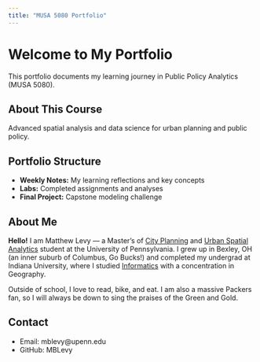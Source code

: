 ```yaml
---
title: "MUSA 5080 Portfolio"
---
```


# Welcome to My Portfolio

This portfolio documents my learning journey in Public Policy Analytics (MUSA 5080).

## About This Course
Advanced spatial analysis and data science for urban planning and public policy.

## Portfolio Structure
- **Weekly Notes:** My learning reflections and key concepts
- **Labs:** Completed assignments and analyses
- **Final Project:** Capstone modeling challenge

## About Me
**Hello!** I am Matthew Levy — a Master's of [City Planning](https://www.design.upenn.edu/city-regional-planning/graduate/graduate-city-and-regional-planning-programs) and [Urban Spatial Analytics](https://www.design.upenn.edu/urban-spatial-analytics/master-urban-spatial-analytics) student at the University of Pennsylvania. I grew up in Bexley, OH (an inner suburb of Columbus, Go Bucks!) and completed my undergrad at Indiana University, where I studied [Informatics](https://informatics.indiana.edu/) with a concentration in Geography.

Outside of school, I love to read, bike, and eat. I am also a massive Packers fan, so I will always be down to sing the praises of the Green and Gold.

## Contact
- Email: mblevy@upenn.edu
- GitHub: MBLevy

